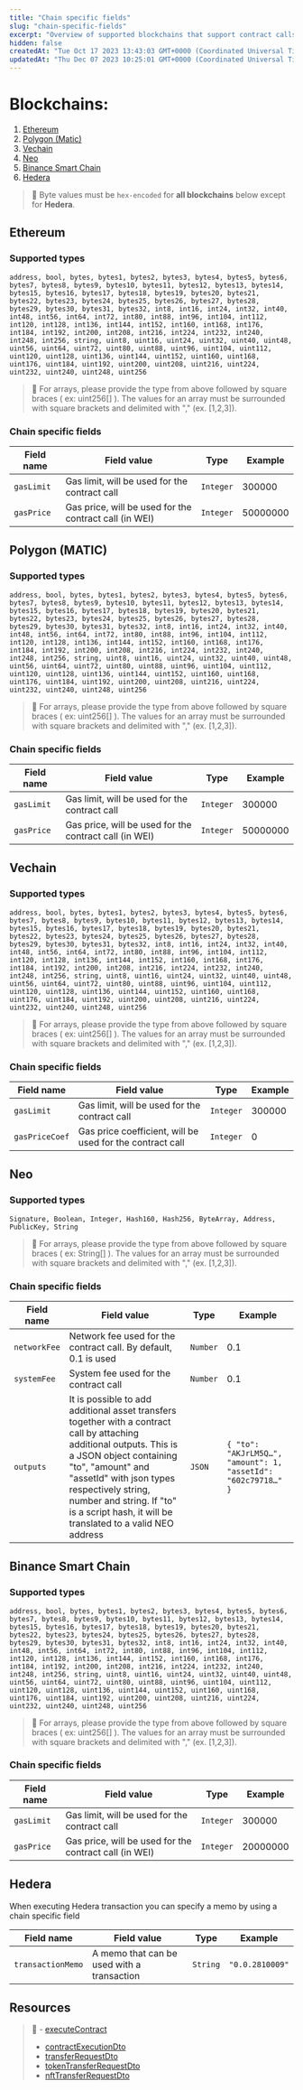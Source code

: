 ```yaml
---
title: "Chain specific fields"
slug: "chain-specific-fields"
excerpt: "Overview of supported blockchains that support contract calls and their chain     specific details."
hidden: false
createdAt: "Tue Oct 17 2023 13:43:03 GMT+0000 (Coordinated Universal Time)"
updatedAt: "Thu Dec 07 2023 10:25:01 GMT+0000 (Coordinated Universal Time)"
---
```

# Blockchains:

1. [Ethereum](https://venly.readme.io/docs/chain-specific-fields#ethereum)
2. [Polygon (Matic)](https://venly.readme.io/docs/chain-specific-fields#polygon-matic)
3. [Vechain](https://venly.readme.io/docs/chain-specific-fields#vechain)
4. [Neo](https://venly.readme.io/docs/chain-specific-fields#neo)
5. [Binance Smart Chain](https://venly.readme.io/docs/chain-specific-fields#binance-smart-chain)
6. [Hedera](https://venly.readme.io/docs/chain-specific-fields#hedera)

> 🚧 Byte values must be `hex-encoded` for **all blockchains** below except for **Hedera**.

## **Ethereum**

### Supported types

`address, bool, bytes, bytes1, bytes2, bytes3, bytes4, bytes5, bytes6, bytes7, bytes8, bytes9, bytes10, bytes11, bytes12, bytes13, bytes14, bytes15, bytes16, bytes17, bytes18, bytes19, bytes20, bytes21, bytes22, bytes23, bytes24, bytes25, bytes26, bytes27, bytes28, bytes29, bytes30, bytes31, bytes32, int8, int16, int24, int32, int40, int48, int56, int64, int72, int80, int88, int96, int104, int112, int120, int128, int136, int144, int152, int160, int168, int176, int184, int192, int200, int208, int216, int224, int232, int240, int248, int256, string, uint8, uint16, uint24, uint32, uint40, uint48, uint56, uint64, uint72, uint80, uint88, uint96, uint104, uint112, uint120, uint128, uint136, uint144, uint152, uint160, uint168, uint176, uint184, uint192, uint200, uint208, uint216, uint224, uint232, uint240, uint248, uint256`

> 📘 For arrays, please provide the type from above followed by square braces ( ex: uint256[] ). The values for an array must be surrounded with square brackets and delimited with "," (ex. [1,2,3]).

### Chain specific fields

| Field name | Field value                                            | Type      | Example  |
| ---------- | ------------------------------------------------------ | --------- | -------- |
| `gasLimit` | Gas limit, will be used for the contract call          | `Integer` | 300000   |
| `gasPrice` | Gas price, will be used for the contract call (in WEI) | `Integer` | 50000000 |

## **Polygon (MATIC)**

### Supported types

`address, bool, bytes, bytes1, bytes2, bytes3, bytes4, bytes5, bytes6, bytes7, bytes8, bytes9, bytes10, bytes11, bytes12, bytes13, bytes14, bytes15, bytes16, bytes17, bytes18, bytes19, bytes20, bytes21, bytes22, bytes23, bytes24, bytes25, bytes26, bytes27, bytes28, bytes29, bytes30, bytes31, bytes32, int8, int16, int24, int32, int40, int48, int56, int64, int72, int80, int88, int96, int104, int112, int120, int128, int136, int144, int152, int160, int168, int176, int184, int192, int200, int208, int216, int224, int232, int240, int248, int256, string, uint8, uint16, uint24, uint32, uint40, uint48, uint56, uint64, uint72, uint80, uint88, uint96, uint104, uint112, uint120, uint128, uint136, uint144, uint152, uint160, uint168, uint176, uint184, uint192, uint200, uint208, uint216, uint224, uint232, uint240, uint248, uint256`

> 📘 For arrays, please provide the type from above followed by square braces ( ex: uint256[] ). The values for an array must be surrounded with square brackets and delimited with "," (ex. [1,2,3]).

### Chain specific fields

| Field name | Field value                                            | Type      | Example  |
| ---------- | ------------------------------------------------------ | --------- | -------- |
| `gasLimit` | Gas limit, will be used for the contract call          | `Integer` | 300000   |
| `gasPrice` | Gas price, will be used for the contract call (in WEI) | `Integer` | 50000000 |

## **Vechain**

### Supported types

`address, bool, bytes, bytes1, bytes2, bytes3, bytes4, bytes5, bytes6, bytes7, bytes8, bytes9, bytes10, bytes11, bytes12, bytes13, bytes14, bytes15, bytes16, bytes17, bytes18, bytes19, bytes20, bytes21, bytes22, bytes23, bytes24, bytes25, bytes26, bytes27, bytes28, bytes29, bytes30, bytes31, bytes32, int8, int16, int24, int32, int40, int48, int56, int64, int72, int80, int88, int96, int104, int112, int120, int128, int136, int144, int152, int160, int168, int176, int184, int192, int200, int208, int216, int224, int232, int240, int248, int256, string, uint8, uint16, uint24, uint32, uint40, uint48, uint56, uint64, uint72, uint80, uint88, uint96, uint104, uint112, uint120, uint128, uint136, uint144, uint152, uint160, uint168, uint176, uint184, uint192, uint200, uint208, uint216, uint224, uint232, uint240, uint248, uint256`

> 📘 For arrays, please provide the type from above followed by square braces ( ex: uint256[] ). The values for an array must be surrounded with square brackets and delimited with "," (ex. [1,2,3]).

### Chain specific fields

| Field name     | Field value                                               | Type      | Example |
| -------------- | --------------------------------------------------------- | --------- | ------- |
| `gasLimit`     | Gas limit, will be used for the contract call             | `Integer` | 300000  |
| `gasPriceCoef` | Gas price coefficient, will be used for the contract call | `Integer` | 0       |

## **Neo**

### Supported types

`Signature, Boolean, Integer, Hash160, Hash256, ByteArray, Address, PublicKey, String`

> 📘 For arrays, please provide the type from above followed by square braces ( ex: String[] ). The values for an array must be surrounded with square brackets and delimited with "," (ex. [1,2,3]).

### Chain specific fields

| Field name   | Field value                                                                                                                                                                                                                                                                                                  | Type     | Example                                                       |
| ------------ | ------------------------------------------------------------------------------------------------------------------------------------------------------------------------------------------------------------------------------------------------------------------------------------------------------------ | -------- | ------------------------------------------------------------- |
| `networkFee` | Network fee used for the contract call. By default, 0.1 is used                                                                                                                                                                                                                                              | `Number` | 0.1                                                           |
| `systemFee`  | System fee used for the contract call                                                                                                                                                                                                                                                                        | `Number` | 0.1                                                           |
| `outputs`    | It is possible to add additional asset transfers together with a contract call by attaching additional outputs. This is a JSON object containing "to", "amount" and "assetId" with json types respectively string, number and string. If "to" is a script hash, it will be translated to a valid NEO address | `JSON`   | `{ "to": "AKJrLM5Q…​", "amount": 1, "assetId": "602c79718…​" }` |

## Binance Smart Chain

### Supported types

`address, bool, bytes, bytes1, bytes2, bytes3, bytes4, bytes5, bytes6, bytes7, bytes8, bytes9, bytes10, bytes11, bytes12, bytes13, bytes14, bytes15, bytes16, bytes17, bytes18, bytes19, bytes20, bytes21, bytes22, bytes23, bytes24, bytes25, bytes26, bytes27, bytes28, bytes29, bytes30, bytes31, bytes32, int8, int16, int24, int32, int40, int48, int56, int64, int72, int80, int88, int96, int104, int112, int120, int128, int136, int144, int152, int160, int168, int176, int184, int192, int200, int208, int216, int224, int232, int240, int248, int256, string, uint8, uint16, uint24, uint32, uint40, uint48, uint56, uint64, uint72, uint80, uint88, uint96, uint104, uint112, uint120, uint128, uint136, uint144, uint152, uint160, uint168, uint176, uint184, uint192, uint200, uint208, uint216, uint224, uint232, uint240, uint248, uint256`

> 📘 For arrays, please provide the type from above followed by square braces ( ex: uint256[] ). The values for an array must be surrounded with square brackets and delimited with "," (ex. [1,2,3]).

### Chain specific fields

| Field name | Field value                                            | Type      | Example  |
| ---------- | ------------------------------------------------------ | --------- | -------- |
| `gasLimit` | Gas limit, will be used for the contract call          | `Integer` | 300000   |
| `gasPrice` | Gas price, will be used for the contract call (in WEI) | `Integer` | 20000000 |

## Hedera

When executing Hedera transaction you can specify a memo by using a chain specific field

| Field name        | Field value                                | Type     | Example         |
| ----------------- | ------------------------------------------ | -------- | --------------- |
| `transactionMemo` | A memo that can be used with a transaction | `String` | `"0.0.2810009"` |

## Resources

> 📘 - [executeContract](https://venly.readme.io/docs/executecontract)
> - [contractExecutionDto](https://venly.readme.io/docs/contractexecutiondto)
> - [transferRequestDto](https://venly.readme.io/docs/transferrequestdto)
> - [tokenTransferRequestDto](https://venly.readme.io/docs/tokentransferrequestdto)
> - [nftTransferRequestDto](https://venly.readme.io/docs/nfttransferrequestdto)
